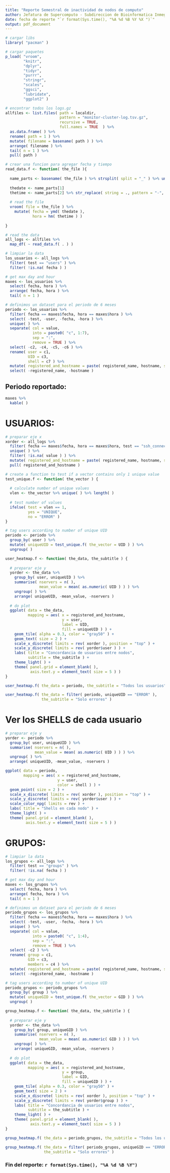 ```yaml
---
title: "Reporte Semestral de inactividad de nodos de computo"
author: Jefatura de Supercomputo - Subdireccion de Bioinformatica Inmegen
date: fecha de reporte "`r format(Sys.time(), "%A %d %B %Y %X ")`"
output: pdf_document
---
```

```r
# cargar libs
library( "pacman" )

# cargar paquetes
p_load( "vroom",
        "knitr",
        "dplyr",
        "tidyr",
        "purrr",
        "stringr",
        "scales",
        "ggsci",
        "lubridate",
        "ggplot2" )

# encontrar todos los logs.gz
allfiles <- list.files( path = localdir,
                        pattern = "monitor-cluster-log.tsv.gz",
                        recursive = TRUE,
                        full.names = TRUE  ) %>% 
  as.data.frame( ) %>% 
  rename( path = 1 ) %>% 
  mutate( filename = basename( path ) ) %>% 
  arrange( filename ) %>% 
  tail( n = 1 ) %>% 
  pull( path )

# crear una funcion para agregar fecha y tiempo
read_data.f <- function( the_file ){
  
  name_parts <- basename( the_file ) %>% strsplit( split = "_" ) %>% unlist( )
  
  thedate <- name_parts[1]
  thetime <- name_parts[2] %>% str_replace( string = ., pattern = "-", replacement = ":" )
  
  # read the file
  vroom( file = the_file ) %>% 
    mutate( fecha = ymd( thedate ),
            hora = hm( thetime ) )
  
}

# read the data
all_logs <- allfiles %>% 
  map_df( ~ read_data.f( . ) )

# limpiar la data
los_usuarios <- all_logs %>% 
  filter( test == "users" ) %>% 
  filter( !is.na( fecha ) )

# get max day and hour
maxes <- los_usuarios %>% 
  select( fecha, hora ) %>% 
  arrange( fecha, hora ) %>% 
  tail( n = 1 )

# definimos un dataset para el periodo de 6 meses
periodo <- los_usuarios %>% 
  filter( fecha == maxes$fecha, hora == maxes$hora ) %>% 
  select( -test, -user, -fecha, -hora ) %>% 
  unique( ) %>% 
  separate( col = value,
            into = paste0( "c", 1:7),
            sep = ":",
            remove = TRUE ) %>% 
  select( -c2, -c4, -c5, -c6 ) %>% 
  rename( user = c1,
          UID = c3,
          shell = c7 ) %>% 
  mutate( registered_and_hostname = paste( registered_name, hostname, sep = "_" ) ) %>% 
  select( -registered_name, -hostname )

```

## Periodo reportado:
```r

maxes %>% 
  kable( )

```

# USUARIOS:

```r

# preparar eje x
xorder <- all_logs %>% 
  filter( fecha == maxes$fecha, hora == maxes$hora, test == "ssh_connection" ) %>% 
  unique( ) %>% 
  filter( !is.na( value ) ) %>% 
  mutate( registered_and_hostname = paste( registered_name, hostname, sep = "_" ) ) %>% 
  pull( registered_and_hostname )

# create a function to test if a vector contains only 1 unique value
test_unique.f <- function( the_vector ) {
  
  # calculate number of unique values
  vlen <- the_vector %>% unique( ) %>% length( )
  
  # test number of values
  ifelse( test = vlen == 1,
          yes = "UNIQUE",
          no = "ERROR" )
}

# tag users according to number of unique UID
periodo <- periodo %>% 
  group_by( user ) %>% 
  mutate( uniqueUID = test_unique.f( the_vector = UID ) ) %>% 
  ungroup( )

```

```r
user_heatmap.f <- function( the_data, the_subtitle ) {
  
  # preparar eje y
  yorder <- the_data %>% 
    group_by( user, uniqueUID ) %>% 
    summarise( nservers = n( ),
               mean_value = mean( as.numeric( UID ) ) ) %>% 
    ungroup( ) %>% 
    arrange( uniqueUID, -mean_value, -nservers )
  
  # do plot
  ggplot( data = the_data,
          mapping = aes( x = registered_and_hostname,
                         y = user,
                         label = UID,
                         fill = uniqueUID ) ) +
    geom_tile( alpha = 0.3, color = "gray50" ) +
    geom_text( size = 2 ) +
    scale_x_discrete( limits = rev( xorder ), position = "top" ) + 
    scale_y_discrete( limits = rev( yorder$user ) ) + 
    labs( title = "Concordancia de usuarios entre nodos",
          subtitle = the_subtitle ) +
    theme_light( ) +
    theme( panel.grid = element_blank( ),
           axis.text.y = element_text( size = 5 ) )
}
```

```r
user_heatmap.f( the_data = periodo, the_subtitle = "Todos los usuarios" )
```

```r
user_heatmap.f( the_data = filter( periodo, uniqueUID == "ERROR" ),
                the_subtitle = "Solo errores" )
```
# Ver los SHELLS de cada usuario  

```r

# preparar eje y
yorder <- periodo %>% 
  group_by( user, uniqueUID ) %>% 
  summarise( nservers = n( ),
             mean_value = mean( as.numeric( UID ) ) ) %>% 
  ungroup( ) %>% 
  arrange( uniqueUID, -mean_value, -nservers )

ggplot( data = periodo,
        mapping = aes( x = registered_and_hostname,
                       y = user,
                       color = shell ) ) +
  geom_point( size = 2 ) +
  scale_x_discrete( limits = rev( xorder ), position = "top" ) + 
  scale_y_discrete( limits = rev( yorder$user ) ) +
  scale_color_npg( limits = rev ) +
  labs( title = "Shells en cada nodo" ) +
  theme_light( ) +
  theme( panel.grid = element_blank( ),
         axis.text.y = element_text( size = 5 ) )

```

# GRUPOS:

```r
# limpiar la data
los_grupos <- all_logs %>% 
  filter( test == "groups" ) %>% 
  filter( !is.na( fecha ) )

# get max day and hour
maxes <- los_grupos %>% 
  select( fecha, hora ) %>% 
  arrange( fecha, hora ) %>% 
  tail( n = 1 )

# definimos un dataset para el periodo de 6 meses
periodo_grupos <- los_grupos %>% 
  filter( fecha == maxes$fecha, hora == maxes$hora ) %>% 
  select( -test, -user, -fecha, -hora ) %>% 
  unique( ) %>% 
  separate( col = value,
            into = paste0( "c", 1:4),
            sep = ":",
            remove = TRUE ) %>% 
  select( -c2 ) %>% 
  rename( group = c1,
          GID = c3,
          members = c4 ) %>% 
  mutate( registered_and_hostname = paste( registered_name, hostname, sep = "_" ) ) %>% 
  select( -registered_name, -hostname )

```

```r

# tag users according to number of unique UID
periodo_grupos <- periodo_grupos %>% 
  group_by( group ) %>% 
  mutate( uniqueGID = test_unique.f( the_vector = GID ) ) %>% 
  ungroup( )

```

```r
group_heatmap.f <- function( the_data, the_subtitle ) {
  
  # preparar eje y
  yorder <- the_data %>% 
    group_by( group, uniqueGID ) %>% 
    summarise( nservers = n( ),
               mean_value = mean( as.numeric( GID ) ) ) %>% 
    ungroup( ) %>% 
    arrange( uniqueGID, -mean_value, -nservers )
  
  # do plot
  ggplot( data = the_data,
          mapping = aes( x = registered_and_hostname,
                         y = group,
                         label = GID,
                         fill = uniqueGID ) ) +
    geom_tile( alpha = 0.3, color = "gray50" ) +
    geom_text( size = 2 ) +
    scale_x_discrete( limits = rev( xorder ), position = "top" ) + 
    scale_y_discrete( limits = rev( yorder$group ) ) + 
    labs( title = "Concordancia de usuarios entre nodos",
          subtitle = the_subtitle ) +
    theme_light( ) +
    theme( panel.grid = element_blank( ),
           axis.text.y = element_text( size = 5 ) )
}
```

```r
group_heatmap.f( the_data = periodo_grupos, the_subtitle = "Todos los usuarios" )
```

```r
group_heatmap.f( the_data = filter( periodo_grupos, uniqueGID == "ERROR" ),
                 the_subtitle = "Solo errores" )
```

### Fin del reporte: `r format(Sys.time(), "%A %d %B %Y")`
